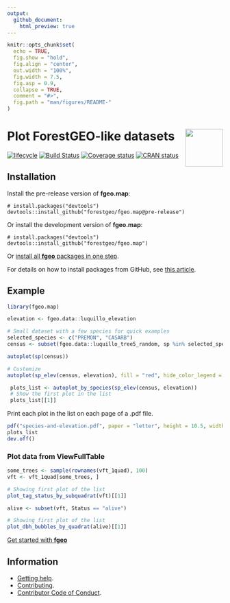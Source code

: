 ```yaml
---
output:
  github_document:
    html_preview: true
---
```


<!-- Don't edit README.md; instead, edit README.Rmd -->

```r
knitr::opts_chunk$set(
  echo = TRUE,
  fig.show = "hold",
  fig.align = "center",
  out.width = "100%",
  fig.width = 7.5, 
  fig.asp = 0.9,
  collapse = TRUE,
  comment = "#>",
  fig.path = "man/figures/README-"
)
```

# <img src="https://i.imgur.com/vTLlhbp.png" align="right" height=88 /> Plot ForestGEO-like datasets

[![lifecycle](https://img.shields.io/badge/lifecycle-experimental-orange.svg)](https://www.tidyverse.org/lifecycle/#experimental)
[![Build Status](https://travis-ci.org/forestgeo/fgeo.map.svg?branch=master)](https://travis-ci.org/forestgeo/fgeo.map)
[![Coverage status](https://codecov.io/gh/forestgeo/fgeo.map/branch/master/graph/badge.svg)](https://codecov.io/github/forestgeo/fgeo.map?branch=master)
[![CRAN status](https://www.r-pkg.org/badges/version/fgeo.map)](https://cran.r-project.org/package=fgeo.map)

## Installation

Install the pre-release version of **fgeo.map**:

```
# install.packages("devtools")
devtools::install_github("forestgeo/fgeo.map@pre-release")
```

Or install the development version of **fgeo.map**:

```
# install.packages("devtools")
devtools::install_github("forestgeo/fgeo.map")
```

Or [install all **fgeo** packages in one step](https://forestgeo.github.io/fgeo/index.html#installation).

For details on how to install packages from GitHub, see [this article](https://goo.gl/dQKEeg).

## Example

```r
library(fgeo.map)

elevation <- fgeo.data::luquillo_elevation

# Small dataset with a few species for quick examples
selected_species <- c("PREMON", "CASARB")
census <- subset(fgeo.data::luquillo_tree5_random, sp %in% selected_species)
```

```r
autoplot(sp(census))
```

```r
# Customize
autoplot(sp_elev(census, elevation), fill = "red", hide_color_legend = TRUE)
```

```r
 plots_list <- autoplot_by_species(sp_elev(census, elevation))
 # Show the first plot in the list
 plots_list[[1]]
```

Print each plot in the list on each page of a .pdf file.

```R
pdf("species-and-elevation.pdf", paper = "letter", height = 10.5, width = 8)
plots_list
dev.off()
```

### Plot data from ViewFullTable

```r
some_trees <- sample(rownames(vft_1quad), 100)
vft <- vft_1quad[some_trees, ]

# Showing first plot of the list
plot_tag_status_by_subquadrat(vft)[[1]]
```

```r
alive <- subset(vft, Status == "alive")

# Showing first plot of the list
plot_dbh_bubbles_by_quadrat(alive)[[1]]
```




[Get started with __fgeo__](https://forestgeo.github.io/fgeo/articles/fgeo.html)

## Information

* [Getting help](SUPPORT.md).
* [Contributing](CONTRIBUTING.md).
* [Contributor Code of Conduct](CODE_OF_CONDUCT.md).

